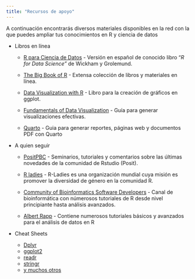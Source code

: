 ---
title: "Recursos de apoyo"
---

A continuación encontrarás diversos materiales disponibles en la red con la que puedes ampliar tus conocimientos en R y ciencia de datos

-   Libros en línea

    -   [R para Ciencia de Datos](https://es.r4ds.hadley.nz/) - Versión en español de conocido libro "*R for Data Science"* de Wickham y Grolemund.

    -   [The Big Book of R](https://www.bigbookofr.com/) - Extensa colección de libros y materiales en línea.

    -   [Data Visualization with R](https://rkabacoff.github.io/datavis/) - Libro para la creación de gráficos en ggplot.

    -   [Fundamentals of Data Visualization](https://clauswilke.com/dataviz/) - Guía para generar visualizaciones efectivas.

    -   [Quarto](https://quarto.org/docs/books/) - Guia para generar reportes, páginas web y documentos PDF con Quarto

-   A quien seguir

    -   [PositPBC](https://www.youtube.com/@PositPBC/featured) - Seminarios, tutoriales y comentarios sobre las últimas novedades de la comunidad de Rstudio (Posit).

    -   [R ladies](https://www.youtube.com/@RLadiesGlobal) - R-Ladies es una organización mundial cuya misión es promover la diversidad de género en la comunidad R.

    -   [Community of Bioinformatics Software Developers](https://www.youtube.com/@CDSB/videos) - Canal de bioinformática con númerosos tutoriales de R desde nivel principiante hasta análisis avanzados.

    -   [Albert Rapp](https://www.youtube.com/@rappa753/videos) - Contiene numerosos tutoriales básicos y avanzados para el análisis de datos en R

-   Cheat Sheets

    -   [Dplyr](https://rstudio.github.io/cheatsheets/data-transformation.pdf)
    -   [ggplot2](https://rstudio.github.io/cheatsheets/data-visualization.pdf)
    -   [readr](https://rstudio.github.io/cheatsheets/data-import.pdf)
    -   [stringr](https://rstudio.github.io/cheatsheets/strings.pdf)
    -   [y muchos otros](https://posit.co/resources/cheatsheets/)
